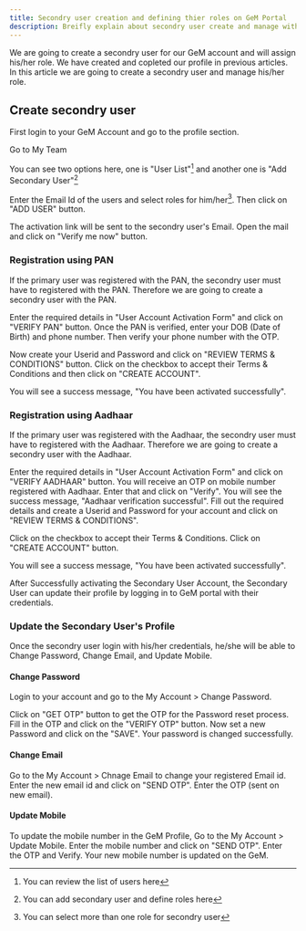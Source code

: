 ```yaml
---
title: Secondry user creation and defining thier roles on GeM Portal
description: Breifly explain about secondry user create and manage with role basis on GeM Portal
---
```

We are going to create a secondry user for our GeM account and will assign his/her role. We have created and copleted our profile in <Link href="/Profile-completion">previous articles</Link>.
In this article we are going to create a secondry user and manage his/her role.
## Create secondry user
First login to your GeM Account and go to the profile section.

Go to My Team

You can see two options here, one is "User List"[^1] and another one is "Add Secondary User"[^2]

Enter the Email Id of the users and select roles for him/her[^3]. Then click on "ADD USER" button.

The activation link will be sent to the secondry user's Email. Open the mail and click on "Verify me now" button.

<Notes title="Note:" 
content="If Primary user has registered with PAN, the Secondary user will have to register with PAN. And, If Primary user has registered with Adhaar, the Secondary user will have to register with Aadhaar."/>

### Registration using PAN
If the primary user was registered with the PAN, the secondry user must have to registered with the PAN. Therefore we are going to create a secondry user with the PAN.

Enter the required details in "User Account Activation Form" and click on "VERIFY PAN" button. Once the PAN is verified, enter your DOB (Date of Birth) and phone number. Then verify your phone number with the OTP.

Now create your Userid and Password and click on "REVIEW TERMS & CONDITIONS" button. Click on the checkbox to accept their Terms & Conditions and then click on "CREATE ACCOUNT".

You will see a success message, "You have been activated successfully".

### Registration using Aadhaar
If the primary user was registered with the Aadhaar, the secondry user must have to registered with the Aadhaar. Therefore we are going to create a secondry user with the Aadhaar.

Enter the required details in "User Account Activation Form" and click on "VERIFY AADHAAR" button. You will receive an OTP on mobile number registered with Aadhaar. Enter that and click on "Verify".
You will see the success message, "Aadhaar verification successful". Fill out the required details and create a Userid and Password for your account and click on "REVIEW TERMS & CONDITIONS".

Click on the checkbox to accept their Terms & Conditions. Click on "CREATE ACCOUNT" button.

You will see a success message, "You have been activated successfully".

After Successfully activating the Secondary User Account,
the Secondary User can update their profile by logging in to GeM portal with
their credentials.

### Update the Secondary User's Profile
Once the secondry user login with his/her credentials, he/she will be able to Change Password, Change Email, and Update Mobile.
#### Change Password
Login to your account and go to the My Account > Change Password.

Click on "GET OTP" button to get the OTP for the Password reset process. Fill in the OTP and click on the "VERIFY OTP" button.
Now set a new Password and click on the "SAVE". Your password is changed successfully.
#### Change Email
Go to the My Account > Chnage Email to change your registered Email id.
Enter the new email id and click on "SEND OTP". Enter the OTP (sent on new email).

#### Update Mobile
To update the mobile number in the GeM Profile, Go to the My Account > Update Mobile.
Enter the mobile number and click on "SEND OTP". Enter the OTP and Verify. Your new mobile number is updated on the GeM.

[^1]: You can review the list of users here
[^2]: You can add secondary user and define roles here
[^3]: You can select more than one role for secondry user